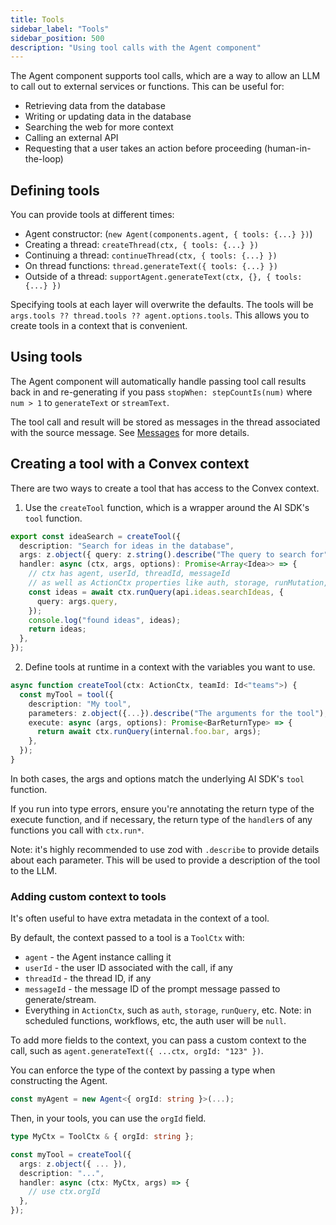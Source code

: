```yaml
---
title: Tools
sidebar_label: "Tools"
sidebar_position: 500
description: "Using tool calls with the Agent component"
---
```


The Agent component supports tool calls, which are a way to allow an LLM to call
out to external services or functions. This can be useful for:

- Retrieving data from the database
- Writing or updating data in the database
- Searching the web for more context
- Calling an external API
- Requesting that a user takes an action before proceeding (human-in-the-loop)

## Defining tools

You can provide tools at different times:

- Agent constructor: (`new Agent(components.agent, { tools: {...} })`)
- Creating a thread: `createThread(ctx, { tools: {...} })`
- Continuing a thread: `continueThread(ctx, { tools: {...} })`
- On thread functions: `thread.generateText({ tools: {...} })`
- Outside of a thread: `supportAgent.generateText(ctx, {}, { tools: {...} })`

Specifying tools at each layer will overwrite the defaults. The tools will be
`args.tools ?? thread.tools ?? agent.options.tools`. This allows you to create
tools in a context that is convenient.

## Using tools

The Agent component will automatically handle passing tool call results back in
and re-generating if you pass `stopWhen: stepCountIs(num)` where `num > 1` to
`generateText` or `streamText`.

The tool call and result will be stored as messages in the thread associated
with the source message. See [Messages](./messages.mdx) for more details.

## Creating a tool with a Convex context

There are two ways to create a tool that has access to the Convex context.

1. Use the `createTool` function, which is a wrapper around the AI SDK's `tool`
   function.

```ts
export const ideaSearch = createTool({
  description: "Search for ideas in the database",
  args: z.object({ query: z.string().describe("The query to search for") }),
  handler: async (ctx, args, options): Promise<Array<Idea>> => {
    // ctx has agent, userId, threadId, messageId
    // as well as ActionCtx properties like auth, storage, runMutation, and runAction
    const ideas = await ctx.runQuery(api.ideas.searchIdeas, {
      query: args.query,
    });
    console.log("found ideas", ideas);
    return ideas;
  },
});
```

2. Define tools at runtime in a context with the variables you want to use.

```ts
async function createTool(ctx: ActionCtx, teamId: Id<"teams">) {
  const myTool = tool({
    description: "My tool",
    parameters: z.object({...}).describe("The arguments for the tool"),
    execute: async (args, options): Promise<BarReturnType> => {
      return await ctx.runQuery(internal.foo.bar, args);
    },
  });
}
```

In both cases, the args and options match the underlying AI SDK's `tool`
function.

If you run into type errors, ensure you're annotating the return type of the
execute function, and if necessary, the return type of the `handler`s of any
functions you call with `ctx.run*`.

Note: it's highly recommended to use zod with `.describe` to provide details
about each parameter. This will be used to provide a description of the tool to
the LLM.

### Adding custom context to tools

It's often useful to have extra metadata in the context of a tool.

By default, the context passed to a tool is a `ToolCtx` with:

- `agent` - the Agent instance calling it
- `userId` - the user ID associated with the call, if any
- `threadId` - the thread ID, if any
- `messageId` - the message ID of the prompt message passed to generate/stream.
- Everything in `ActionCtx`, such as `auth`, `storage`, `runQuery`, etc. Note:
  in scheduled functions, workflows, etc, the auth user will be `null`.

To add more fields to the context, you can pass a custom context to the call,
such as `agent.generateText({ ...ctx, orgId: "123" })`.

You can enforce the type of the context by passing a type when constructing the
Agent.

```ts
const myAgent = new Agent<{ orgId: string }>(...);
```

Then, in your tools, you can use the `orgId` field.

```ts
type MyCtx = ToolCtx & { orgId: string };

const myTool = createTool({
  args: z.object({ ... }),
  description: "...",
  handler: async (ctx: MyCtx, args) => {
    // use ctx.orgId
  },
});
```
